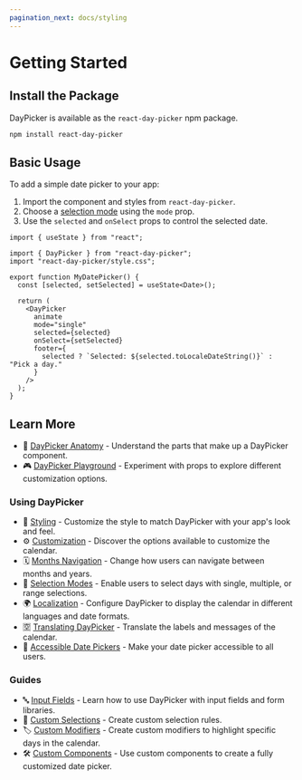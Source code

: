 ```yaml
---
pagination_next: docs/styling
---
```


# Getting Started

## Install the Package

DayPicker is available as the `react-day-picker` npm package.

```bash npm2yarn
npm install react-day-picker
```

## Basic Usage

To add a simple date picker to your app:

1. Import the component and styles from `react-day-picker`.
2. Choose a [selection mode](./docs/selection-modes) using the `mode` prop.
3. Use the `selected` and `onSelect` props to control the selected date.

```tsx
import { useState } from "react";

import { DayPicker } from "react-day-picker";
import "react-day-picker/style.css";

export function MyDatePicker() {
  const [selected, setSelected] = useState<Date>();

  return (
    <DayPicker
      animate
      mode="single"
      selected={selected}
      onSelect={setSelected}
      footer={
        selected ? `Selected: ${selected.toLocaleDateString()}` : "Pick a day."
      }
    />
  );
}
```

<BrowserWindow>
  <Examples.Start />
</BrowserWindow>

## Learn More

- 📘 [DayPicker Anatomy](./docs/anatomy.mdx) - Understand the parts that make up a DayPicker component.
- 🎮 [DayPicker Playground](/playground) - Experiment with props to explore different customization options.

### Using DayPicker

- 🎨 [Styling](./docs/styling.mdx) - Customize the style to match DayPicker with your app's look and feel.
- ⚙️ [Customization](./docs/customization.mdx) - Discover the options available to customize the calendar.
- 🗓 [Months Navigation](./docs/navigation.mdx) - Change how users can navigate between months and years.
- 📅 [Selection Modes](./docs/selection-modes.mdx) - Enable users to select days with single, multiple, or range selections.
- 🌍 [Localization](./docs/localization.mdx) - Configure DayPicker to display the calendar in different languages and date formats.
- 🈳 [Translating DayPicker](./docs/translation.mdx) - Translate the labels and messages of the calendar.
- 🦮 [Accessible Date Pickers](./guides/accessibility.mdx) - Make your date picker accessible to all users.

### Guides

- 🔤 [Input Fields](./guides/input-fields) - Learn how to use DayPicker with input fields and form libraries.
- 📏 [Custom Selections](./guides/custom-selections) - Create custom selection rules.
- 🏷️ [Custom Modifiers](./guides/custom-modifiers) - Create custom modifiers to highlight specific days in the calendar.
- 🛠 [Custom Components](./guides/custom-components) - Use custom components to create a fully customized date picker.
